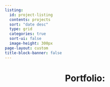 ```yaml
---
listing:
  id: project-listing
  contents: projects
  sort: "date desc"
  type: grid
  categories: true
  sort-ui: false
  image-height: 300px 
page-layout: custom
title-block-banner: false
---
```

<h1 style="text-align:center">Portfolio:</h1>

::: {#project-listing}

:::
